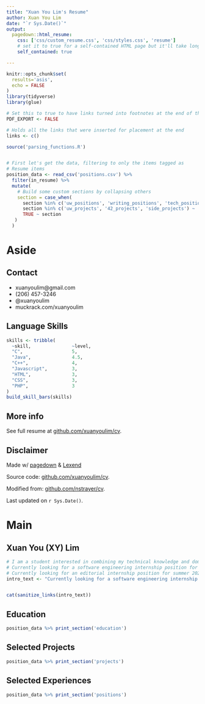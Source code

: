 ---
title: "Xuan You Lim's Resume"
author: Xuan You Lim
date: "`r Sys.Date()`"
output:
  pagedown::html_resume:
    css: ['css/custom_resume.css', 'css/styles.css', 'resume']
    # set it to true for a self-contained HTML page but it'll take longer to render
    self_contained: true

---


```{r, include=FALSE}
knitr::opts_chunk$set(
  results='asis', 
  echo = FALSE
)
library(tidyverse)
library(glue)

# Set this to true to have links turned into footnotes at the end of the document
PDF_EXPORT <- FALSE

# Holds all the links that were inserted for placement at the end
links <- c()

source('parsing_functions.R')


# First let's get the data, filtering to only the items tagged as
# Resume items
position_data <- read_csv('positions.csv') %>% 
  filter(in_resume) %>% 
  mutate(
    # Build some custom sections by collapsing others
    section = case_when(
      section %in% c('uw_positions', 'writing_positions', 'tech_positions') ~ 'positions', 
      section %in% c('uw_projects', '42_projects', 'side_projects') ~ 'projects',
      TRUE ~ section
   )
  ) 

```


Aside
================================================================================


<!-- ![logo](beta_dist.png){width=100%} -->

Contact {#contact}
--------------------------------------------------------------------------------



- <i class="fa fa-envelope"></i> xuanyoulim@gmail.com
- <i class="fa fa-phone"></i> (206) 457-3246
- <i class="fa fa-twitter"></i> @xuanyoulim
<!-- - <i class="fa fa-github"></i> github.com/xuanyoulim -->
<!-- - <i class="fa fa-link"></i> [xuanyoulim.com](http://xuanyoulim.com/) -->
- <i class="fa fa-newspaper"></i> muckrack.com/xuanyoulim



Language Skills {#skills}
--------------------------------------------------------------------------------


```{r}
skills <- tribble(
  ~skill,               ~level,
  "C",                  5,
  "Java",               4.5,
  "C++",                4,
  "Javascript",         3,
  "HTML",               3,
  "CSS",                3,
  "PHP",                3
)
build_skill_bars(skills)
```



<!-- Open Source Contributions {#open-source} -->
<!-- -------------------------------------------------------------------------------- -->

<!-- All projects available at `github.com/nstrayer/<name>` -->


<!-- - `shinysense`: R package to use sensor data in Shiny apps -->
<!-- - `tuftesque`: Hugo theme (behind LiveFreeOrDichotomize.com) -->
<!-- - `slid3r`: D3 add-on for fully svg slider inputs -->


More info {#more-info}
--------------------------------------------------------------------------------

See full resume at [github.com/xuanyoulim/cv](github.com/xuanyoulim/cv).


Disclaimer {#disclaimer}
--------------------------------------------------------------------------------

Made w/ [pagedown](https://github.com/rstudio/pagedown) & [Lexend](https://lexend.com)

Source code: [github.com/xuanyoulim/cv](https://github.com/xuanyoulim/cv).

Modified from: [github.com/nstrayer/cv](https://github.com/nstrayer/cv).

Last updated on `r Sys.Date()`.




Main
================================================================================

Xuan You (XY) Lim {#title}
--------------------------------------------------------------------------------

```{r}
# I am a student interested in combining my technical knowledge and domain knowledge in journalism to improve news consumption experience. 
# Currently looking for a software engineering internship position for summer 2020 and/or academic year 2020-21. 
# Currently looking for an editorial internship position for summer 2020 and/or academic year 2020-21. 
intro_text <- "Currently looking for a software engineering internship position for summer 2020 and/or academic year 2020-21."


cat(sanitize_links(intro_text))
```



Education {data-icon=graduation-cap data-concise=true}
--------------------------------------------------------------------------------

```{r}
position_data %>% print_section('education')
```
Selected Projects {data-icon=file}
--------------------------------------------------------------------------------


```{r}
position_data %>% print_section('projects')
```

Selected Experiences {data-icon=briefcase}
--------------------------------------------------------------------------------

```{r}
position_data %>% print_section('positions')
```



<!-- Selected Writing {data-icon=newspaper} -->
<!-- -------------------------------------------------------------------------------- -->


<!-- ```{r} -->
<!-- position_data %>% print_section('writings') -->
<!-- ``` -->


